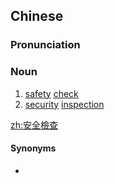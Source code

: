 {{also|安全检查}}
==Chinese==
{{zh-forms|s=安全检查|type=22}}

===Pronunciation===
{{zh-pron
|m=ānquán jiǎnchá
|c=on1 cyun4 gim2 caa4
|cat=n
}}

===Noun===
{{zh-noun}}

# [[safety]] [[check]]
# [[security]] [[inspection]] {{gloss|at airports, train stations, etc.}}

[[zh:安全檢查]]

====Synonyms====
* {{zh-l|安檢}}